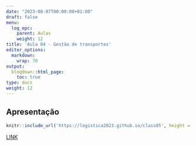 ```yaml
---
date: "2023-08-07T00:00:00+01:00"
draft: false
menu:
  log_epc:
    parent: Aulas
    weight: 12
title: 'Aula 04 - Gestão de transportes'
editor_options: 
  markdown: 
    wrap: 70
output: 
  blogdown::html_page:
    toc: true
type: docs
weight: 12
---
```


## Apresentação

```r
knitr::include_url('https://logistica2023.github.io/class05', height = "400px")
```

[LINK](https://logistica2023.github.io/class05)
